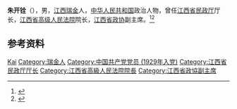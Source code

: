'''朱开铨'''（{{bd|1901年||1993年}}），男，[[江西|江西]][[瑞金|瑞金]]人，[[中华人民共和国|中华人民共和国]]政治人物，曾任[[江西省民政厅|江西省民政厅]]厅长，[[江西省高级人民法院|江西省高级人民法院]]院长，[[江西省政协|江西省政协]]副主席。<ref>{{cite book|title=中囯人名大辞典·当代人物卷|author=廖盖隆等编|year=1990|publisher=上海辞书出版社|location=上海|page=}}</ref><ref>{{Cite book|title=中华人民共和国职官志|author=何虎生, 李耀东, 向常福主编|publisher=中国社会出版社|year=2003|isbn=9787800883934|location=北京|pages=}}</ref>

== 参考资料 ==
{{reflist}}

{{中国人物小作品}}
{{中华苏维埃共和国省级行政长官}}

{{Authority control}}
{{DEFAULTSORT:Zhu朱}}
[[Category:朱姓|Kai]]
[[Category:瑞金人|Category:瑞金人]]
[[Category:中国共产党党员_(1929年入党)|Category:中国共产党党员 (1929年入党)]]
[[Category:江西省民政厅厅长|Category:江西省民政厅厅长]]
[[Category:江西省高級人民法院院長|Category:江西省高級人民法院院長]]
[[Category:江西省政協副主席|Category:江西省政協副主席]]